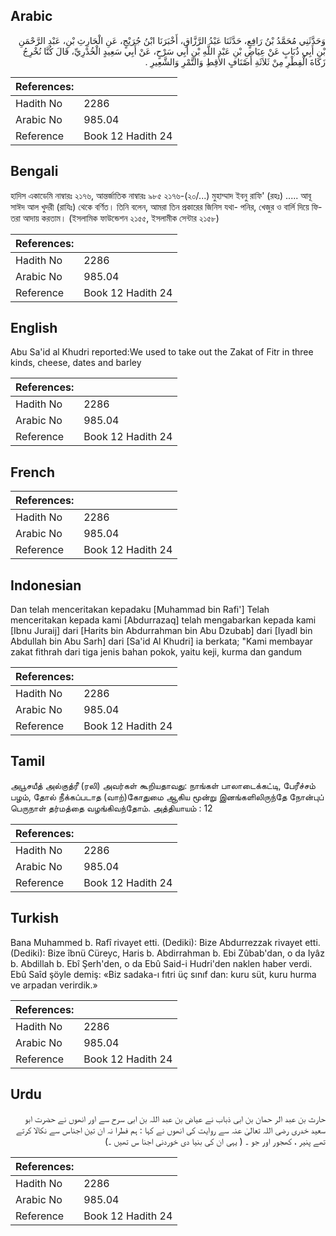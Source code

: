 ## Arabic


<div dir="rtl" lang="ar" style={{fontSize:'larger',backgroundColor:'#f8f9fa',padding:20}}>
وَحَدَّثَنِي مُحَمَّدُ بْنُ رَافِعٍ، حَدَّثَنَا عَبْدُ الرَّزَّاقِ، أَخْبَرَنَا ابْنُ جُرَيْجٍ، عَنِ الْحَارِثِ بْنِ، عَبْدِ الرَّحْمَنِ بْنِ أَبِي ذُبَابٍ عَنْ عِيَاضِ بْنِ عَبْدِ اللَّهِ بْنِ أَبِي سَرْحٍ، عَنْ أَبِي سَعِيدٍ الْخُدْرِيِّ، قَالَ كُنَّا نُخْرِجُ زَكَاةَ الْفِطْرِ مِنْ ثَلاَثَةِ أَصْنَافٍ الأَقِطِ وَالتَّمْرِ وَالشَّعِيرِ ‏.‏
</div>
<div style={{backgroundColor:'#f8f9fa',padding:20, marginBottom: 10}}><table> <thead> <tr> <th>References:</th> <th></th> </tr> </thead> <tbody><tr><td>Hadith No</td><td>2286</td></tr><tr><td>Arabic No</td><td>985.04</td></tr><tr><td>Reference</td><td>Book 12 Hadith 24</td></tr></tbody></table></div>

## Bengali


<div dir="ltr" lang="bn" style={{fontSize:'larger',backgroundColor:'#f8f9fa',padding:20}}>
হাদিস একাডেমি নাম্বারঃ ২১৭৬, আন্তর্জাতিক নাম্বারঃ ৯৮৫ ২১৭৬-(২০/...) মুহাম্মাদ ইবনু রাফি' (রহঃ) ..... আবূ সাঈদ আল খুদরী (রাযিঃ) থেকে বর্ণিত। তিনি বলেন, আমরা তিন প্রকারের জিনিস যথা- পনির, খেজুর ও বার্লি দিয়ে ফিতরা আদায় করতাম। (ইসলামিক ফাউন্ডেশন ২১৫৫, ইসলামীক সেন্টার ২১৫৮)
</div>
<div style={{backgroundColor:'#f8f9fa',padding:20, marginBottom: 10}}><table> <thead> <tr> <th>References:</th> <th></th> </tr> </thead> <tbody><tr><td>Hadith No</td><td>2286</td></tr><tr><td>Arabic No</td><td>985.04</td></tr><tr><td>Reference</td><td>Book 12 Hadith 24</td></tr></tbody></table></div>

## English


<div dir="ltr" lang="en" style={{fontSize:'larger',backgroundColor:'#f8f9fa',padding:20}}>
Abu Sa'id al Khudri reported:We used to take out the Zakat of Fitr in three kinds, cheese, dates and barley
</div>
<div style={{backgroundColor:'#f8f9fa',padding:20, marginBottom: 10}}><table> <thead> <tr> <th>References:</th> <th></th> </tr> </thead> <tbody><tr><td>Hadith No</td><td>2286</td></tr><tr><td>Arabic No</td><td>985.04</td></tr><tr><td>Reference</td><td>Book 12 Hadith 24</td></tr></tbody></table></div>

## French


<div dir="ltr" lang="fr" style={{fontSize:'larger',backgroundColor:'#f8f9fa',padding:20}}>

</div>
<div style={{backgroundColor:'#f8f9fa',padding:20, marginBottom: 10}}><table> <thead> <tr> <th>References:</th> <th></th> </tr> </thead> <tbody><tr><td>Hadith No</td><td>2286</td></tr><tr><td>Arabic No</td><td>985.04</td></tr><tr><td>Reference</td><td>Book 12 Hadith 24</td></tr></tbody></table></div>

## Indonesian


<div dir="ltr" lang="id" style={{fontSize:'larger',backgroundColor:'#f8f9fa',padding:20}}>
Dan telah menceritakan kepadaku [Muhammad bin Rafi'] Telah menceritakan kepada kami [Abdurrazaq] telah mengabarkan kepada kami [Ibnu Juraij] dari [Harits bin Abdurrahman bin Abu Dzubab] dari [Iyadl bin Abdullah bin Abu Sarh] dari [Sa'id Al Khudri] ia berkata; "Kami membayar zakat fithrah dari tiga jenis bahan pokok, yaitu keji, kurma dan gandum
</div>
<div style={{backgroundColor:'#f8f9fa',padding:20, marginBottom: 10}}><table> <thead> <tr> <th>References:</th> <th></th> </tr> </thead> <tbody><tr><td>Hadith No</td><td>2286</td></tr><tr><td>Arabic No</td><td>985.04</td></tr><tr><td>Reference</td><td>Book 12 Hadith 24</td></tr></tbody></table></div>

## Tamil


<div dir="ltr" lang="ta" style={{fontSize:'larger',backgroundColor:'#f8f9fa',padding:20}}>
அபூசயீத் அல்குத்ரீ (ரலி) அவர்கள் கூறியதாவது: நாங்கள் பாலாடைக்கட்டி, பேரீச்சம் பழம், தோல் நீக்கப்படாத (வாற்)கோதுமை ஆகிய மூன்று இனங்களிலிருந்தே நோன்புப் பெருநாள் தர்மத்தை வழங்கிவந்தோம். அத்தியாயம் : 12
</div>
<div style={{backgroundColor:'#f8f9fa',padding:20, marginBottom: 10}}><table> <thead> <tr> <th>References:</th> <th></th> </tr> </thead> <tbody><tr><td>Hadith No</td><td>2286</td></tr><tr><td>Arabic No</td><td>985.04</td></tr><tr><td>Reference</td><td>Book 12 Hadith 24</td></tr></tbody></table></div>

## Turkish


<div dir="ltr" lang="tr" style={{fontSize:'larger',backgroundColor:'#f8f9fa',padding:20}}>
Bana Muhammed b. Rafî rivayet etti. (Dediki): Bize Abdurrezzak rivayet etti. (Dediki): Bize îbnü Cüreyc, Haris b. Abdirrahman b. Ebi Zûbab'dan, o da Iyâz b. Abdillah b. Ebî Şerh'den, o da Ebû Said-i Hudri'den naklen haber verdi. Ebû Saîd şöyle demiş: «Biz sadaka-ı fıtri üç sınıf dan: kuru süt, kuru hurma ve arpadan verirdik.»
</div>
<div style={{backgroundColor:'#f8f9fa',padding:20, marginBottom: 10}}><table> <thead> <tr> <th>References:</th> <th></th> </tr> </thead> <tbody><tr><td>Hadith No</td><td>2286</td></tr><tr><td>Arabic No</td><td>985.04</td></tr><tr><td>Reference</td><td>Book 12 Hadith 24</td></tr></tbody></table></div>

## Urdu


<div dir="rtl" lang="ur" style={{fontSize:'larger',backgroundColor:'#f8f9fa',padding:20}}>
حارث بن عبد الر حمان بن ابی ذباب نے عیاض بن عبد اللہ بن ابی سرح سے اور انھوں نے حضرت ابو سعید خدری رضی اللہ تعالیٰ عنہ سے روایت کی انھوں نے کہا : ہم فطرا نہ ان تین اجناس سے نکالا کرتے تھے پنیر ، کھجور اور جو ۔ ( یہی ان کی بنیا دی خوردنی اجنا س تھیں ۔)
</div>
<div style={{backgroundColor:'#f8f9fa',padding:20, marginBottom: 10}}><table> <thead> <tr> <th>References:</th> <th></th> </tr> </thead> <tbody><tr><td>Hadith No</td><td>2286</td></tr><tr><td>Arabic No</td><td>985.04</td></tr><tr><td>Reference</td><td>Book 12 Hadith 24</td></tr></tbody></table></div>